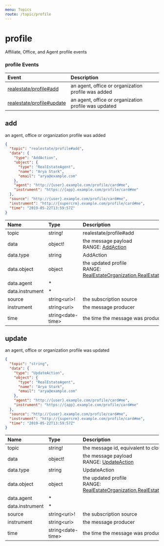 ```yaml
---
menu: Topics
route: /topic/profile
---
```

# profile

Affiliate, Office, and Agent profile events


### profile Events

| Event | Description |
| :---- | :---------- |
| [realestate/profile#add](#add) | an agent, office or organization profile was added |
| [realestate/profile#update](#update) | an agent, office or organization profile was updated |


## add

an agent, office or organization profile was added


```json
{
  "topic": "realestate/profile#add",
  "data": {
    "type": "AddAction",
    "object": {
      "type": "RealEstateAgent",
      "name": "Arya Stark",
      "email": "arya@example.com"
    },
    "agent": "http://{user}.example.com/profile/card#me",
    "instrument": "https://{app}.example.com/profile/card#me"
  },
  "source": "http://{user}.example.com/profile/card#me",
  "instrument": "http://{supercrm}.example.com/profile/card#me",
  "time": "2019-05-22T13:59:57Z"
}
```


| Name | Type | Description |
|:-----| :--- | :---------- |
| topic | string! | realestate/profile#add  |
| data | object! | the message payload <br/>RANGE: [AddAction](/schemas#addaction) |
| data.type | string | AddAction  |
| data.object | object | the updated profile <br/>RANGE: [RealEstateOrganization](/schemas#realestateorganization),[RealEstateOffice](/schemas#realestateoffice),[RealEstateAgent](/schemas#realestateagent),[Person](/schemas#person) |
| data.agent | * |   |
| data.instrument | * |   |
| source | string&lt;uri&gt;! | the subscription source  |
| instrument | string&lt;uri&gt; | the message producer  |
| time | string&lt;date-time&gt; | the time the message was produced  |


## update

an agent, office or organization profile was updated


```json
{
  "topic": "string",
  "data": {
    "type": "UpdateAction",
    "object": {
      "type": "RealEstateAgent",
      "name": "Arya Stark",
      "email": "arya@example.com"
    },
    "agent": "http://{user}.example.com/profile/card#me",
    "instrument": "https://{app}.example.com/profile/card#me"
  },
  "source": "http://{user}.example.com/profile/card#me",
  "instrument": "http://{supercrm}.example.com/profile/card#me",
  "time": "2019-05-22T13:59:57Z"
}
```


| Name | Type | Description |
|:-----| :--- | :---------- |
| topic | string! | the message id, equivalent to cloudevents type.  |
| data | object! | the message payload <br/>RANGE: [UpdateAction](/schemas#updateaction) |
| data.type | string | UpdateAction  |
| data.object | object | the updated profile <br/>RANGE: [RealEstateOrganization](/schemas#realestateorganization),[RealEstateOffice](/schemas#realestateoffice),[RealEstateAgent](/schemas#realestateagent),[Person](/schemas#person) |
| data.agent | * |   |
| data.instrument | * |   |
| source | string&lt;uri&gt;! | the subscription source  |
| instrument | string&lt;uri&gt; | the message producer  |
| time | string&lt;date-time&gt; | the time the message was produced  |


